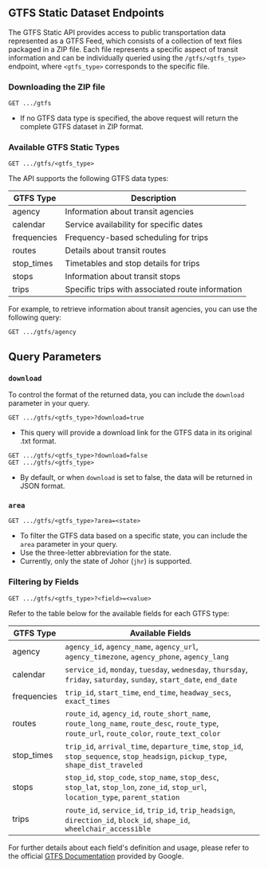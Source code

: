 ## GTFS Static Dataset Endpoints

The GTFS Static API provides access to public transportation data represented as a GTFS Feed, which consists of a collection of text files packaged in a ZIP file. Each file represents a specific aspect of transit information and can be individually queried using the `/gtfs/<gtfs_type>` endpoint, where `<gtfs_type>` corresponds to the specific file.

### Downloading the ZIP file

```http
GET .../gtfs
```

- If no GTFS data type is specified, the above request will return the complete GTFS dataset in ZIP format.

### Available GTFS Static Types

```http
GET .../gtfs/<gtfs_type>
```

The API supports the following GTFS data types:

| GTFS Type   | Description                                      |
| ----------- | ------------------------------------------------ |
| agency      | Information about transit agencies               |
| calendar    | Service availability for specific dates          |
| frequencies | Frequency-based scheduling for trips             |
| routes      | Details about transit routes                     |
| stop_times  | Timetables and stop details for trips            |
| stops       | Information about transit stops                  |
| trips       | Specific trips with associated route information |

For example, to retrieve information about transit agencies, you can use the following query:

```http
GET .../gtfs/agency
```

## Query Parameters

### `download`

To control the format of the returned data, you can include the `download` parameter in your query.

```http
GET .../gtfs/<gtfs_type>?download=true
```

- This query will provide a download link for the GTFS data in its original .txt format.

```http
GET .../gtfs/<gtfs_type>?download=false
GET .../gtfs/<gtfs_type>
```

- By default, or when `download` is set to false, the data will be returned in JSON format.

### `area`

```http
GET .../gtfs/<gtfs_type>?area=<state>
```

- To filter the GTFS data based on a specific state, you can include the `area` parameter in your query.
- Use the three-letter abbreviation for the state.
- Currently, only the state of Johor (`jhr`) is supported.

### Filtering by Fields

```http
GET .../gtfs/<gtfs_type>?<field>=<value>
```

Refer to the table below for the available fields for each GTFS type:

| GTFS Type   | Available Fields                                                                                                                           |
| ----------- | ------------------------------------------------------------------------------------------------------------------------------------------ |
| agency      | `agency_id`, `agency_name`, `agency_url`, `agency_timezone`, `agency_phone`, `agency_lang`                                                 |
| calendar    | `service_id`, `monday`, `tuesday`, `wednesday`, `thursday`, `friday`, `saturday`, `sunday`, `start_date`, `end_date`                       |
| frequencies | `trip_id`, `start_time`, `end_time`, `headway_secs`, `exact_times`                                                                         |
| routes      | `route_id`, `agency_id`, `route_short_name`, `route_long_name`, `route_desc`, `route_type`, `route_url`, `route_color`, `route_text_color` |
| stop_times  | `trip_id`, `arrival_time`, `departure_time`, `stop_id`, `stop_sequence`, `stop_headsign`, `pickup_type`, `shape_dist_traveled`             |
| stops       | `stop_id`, `stop_code`, `stop_name`, `stop_desc`, `stop_lat`, `stop_lon`, `zone_id`, `stop_url`, `location_type`, `parent_station`         |
| trips       | `route_id`, `service_id`, `trip_id`, `trip_headsign`, `direction_id`, `block_id`, `shape_id`, `wheelchair_accessible`                      |

For further details about each field's definition and usage, please refer to the official [GTFS Documentation](https://developers.google.com/transit/gtfs/reference#field_definitions) provided by Google.
